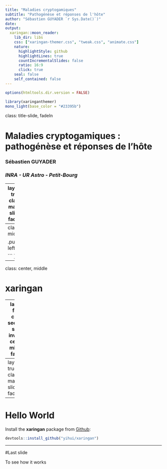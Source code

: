 ```yaml
---
title: "Maladies cryptogamiques"
subtitle: "Pathogénèse et réponses de l'hôte"
author: "Sébastien GUYADER `r Sys.Date()`)"
date: 
output:
  xaringan::moon_reader:
    lib_dir: libs
    css: ["xaringan-themer.css", "tweak.css", "animate.css"]
    nature:
      highlightStyle: github
      highlightLines: true
      countIncrementalSlides: false
      ratio: 16:9
      click: true
    seal: false
    self_contained: false
---
```


```r
options(htmltools.dir.version = FALSE)
```
```r
library(xaringanthemer)
mono_light(base_color = "#23395b")
```

class: title-slide, fadeIn

# Maladies cryptogamiques : pathogénèse et réponses de l'hôte
### Sébastien GUYADER
### *INRA - UR Astro - Petit-Bourg*

---
layout: true
class: main-slide, fadeIn

---
class: middle

.pull-left[
```r
library(car)
coplot(prestige ~ income|education, panel=panel.car, 
  col="red", data=Prestige)
```
]
.pull-right[
```r
plot(repwt ~ weight, pch=c(1,2)[sex], data=Davis)
regLine(lm(repwt~weight, subset=sex=="M", data=Davis))
regLine(lm(repwt~weight, subset=sex=="F", data=Davis), lty=2)

```
]

---

class: center, middle

# xaringan

---
layout: false
class: section-slide, inverse, center, middle, fadeIn

# Get Started

---
layout: true
class: main-slide, fadeIn

---

# Hello World

Install the **xaringan** package from [Github](https://github.com/yihui/xaringan):

```r
devtools::install_github("yihui/xaringan")
```

---

#Last slide

To see how it works